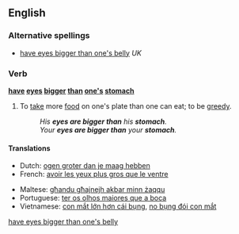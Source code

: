 <!--subst: of [[Template:sync]]-->
{{see|have eyes bigger than one's belly}}
<!--If you edit this entry, please also edit [[have eyes bigger than one's belly]] to ensure these two entries remain synchronized.-->[[Category:Synchronized entries|have eyes bigger than one's belly]]
==English==

===Alternative spellings===
* [[have eyes bigger than one's belly]] ''UK''
<!--
* [[has eyes bigger than his stomach]]
* [[has eyes bigger than her stomach]]
* [[has eyes bigger than their stomach]]
* [[has eyes bigger than it's stomach]]

* [[had eyes bigger than his stomach]]
* [[had eyes bigger than her stomach]]
* [[had eyes bigger than their stomach]]
* [[had eyes bigger than it's stomach]]

* [[his eyes are bigger than his stomach]]
* [[her eyes are bigger than her stomach]]
* [[their eyes are bigger than their stomach]]
* [[it's eyes are bigger than it's stomach]]
* [[one's eyes are bigger than one's stomach]]
* [[one's eyes are bigger than their stomach]]

* [[his eyes were bigger than his stomach]]
* [[her eyes were bigger than her stomach]]
* [[their eyes were bigger than their stomach]]
* [[it's eyes were bigger than it's stomach]]
* [[one's eyes were bigger than one's stomach]]
* [[one's eyes were bigger than their stomach]]
-->

===Verb===
'''[[have]] [[eye]]s [[big]]ger [[than]] [[one's]] [[stomach]]'''

# {{idiom}} To [[take]] more [[food]] on one's plate than one can eat; to be [[greedy]].
#: ''His '''eyes are bigger than''' his '''stomach'''.''
#: ''Your '''eyes are bigger than''' your '''stomach'''.''

====Translations====
{{trans-top|take more food than one can eat}}
*Dutch: [[ogen groter dan je maag hebben]]
*French: [[avoir les yeux plus gros que le ventre]]
{{trans-mid}}
*Maltese: [[għandu għajnejh akbar minn żaqqu]]
*Portuguese: [[ter os olhos maiores que a boca]]
*Vietnamese: [[con mắt lớn hơn cái bụng]], [[no bụng đói con mắt]]
{{trans-bottom}}
